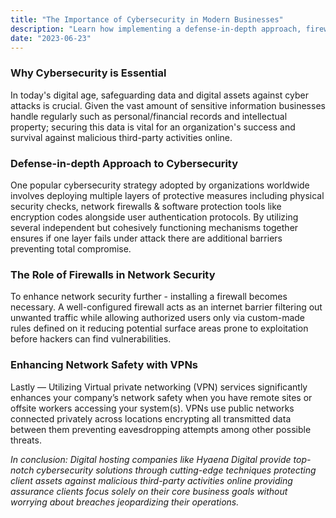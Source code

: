 ```yaml
---
title: "The Importance of Cybersecurity in Modern Businesses"
description: "Learn how implementing a defense-in-depth approach, firewalls, and virtual private networks can enhance cybersecurity in modern businesses."
date: "2023-06-23"
---
```


### Why Cybersecurity is Essential
In today's digital age, safeguarding data and digital assets against cyber attacks is crucial. 
Given the vast amount of sensitive information businesses handle regularly such as personal/financial records and intellectual property; securing this data is vital for an organization's success and survival against malicious third-party activities online.

### Defense-in-depth Approach to Cybersecurity
One popular cybersecurity strategy adopted by organizations worldwide involves deploying multiple layers of protective measures including physical security checks, network firewalls & software protection tools like encryption codes alongside user authentication protocols. 
By utilizing several independent but cohesively functioning mechanisms together ensures if one layer fails under attack there are additional barriers preventing total compromise.

### The Role of Firewalls in Network Security
To enhance network security further - installing a firewall becomes necessary. 
A well-configured firewall acts as an internet barrier filtering out unwanted traffic while allowing authorized users only via custom-made rules defined on it reducing potential surface areas prone to exploitation before hackers can find vulnerabilities.

### Enhancing Network Safety with VPNs
Lastly — Utilizing Virtual private networking (VPN) services significantly enhances your company’s network safety when you have remote sites or offsite workers accessing your system(s). 
VPNs use public networks connected privately across locations encrypting all transmitted data between them preventing eavesdropping attempts among other possible threats.

*In conclusion: Digital hosting companies like Hyaena Digital provide top-notch cybersecurity solutions through cutting-edge techniques protecting client assets against malicious third-party activities online providing assurance clients focus solely on their core business goals without worrying about breaches jeopardizing their operations.*
